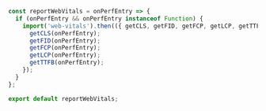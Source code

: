 
```javascript  title="proxy-react-app/react-app/src/reportWebVitals.js"
const reportWebVitals = onPerfEntry => {
  if (onPerfEntry && onPerfEntry instanceof Function) {
    import('web-vitals').then(({ getCLS, getFID, getFCP, getLCP, getTTFB }) => {
      getCLS(onPerfEntry);
      getFID(onPerfEntry);
      getFCP(onPerfEntry);
      getLCP(onPerfEntry);
      getTTFB(onPerfEntry);
    });
  }
};

export default reportWebVitals;

```